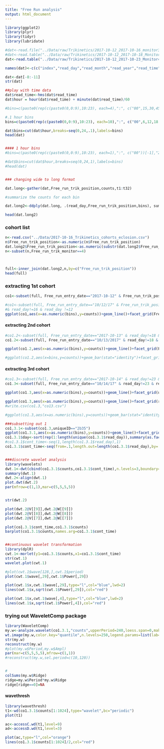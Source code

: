 ```yaml
---
title: "Free Run analysis"
output: html_document
---
```


```r
library(ggplot2)
library(plyr)
library(tidyr)
library(lubridate)


```


```r
#dat<-read.file("../Data/raw/Trikinetics/2017-10-12_2017-10-16_monitor3.txt")
#dat<-read.table("../Data/raw/Trikinetics/2017-10-12_2017-10-18_Monitor3.txt")
dat<-read.table("../Data/raw/Trikinetics/2017-10-12_2017-10-23_Monitor4.txt")

names(dat)<-c(c("index","read_day","read_month","read_year","read_time","monitor_status","extra","unused1","unused2","unused3","unused4","light_status"),paste("t",seq(1,32),sep=""))

dat<-dat[-8:-11]
str(dat)

##play with time data
dat$read_time<-hms(dat$read_time)
dat$hour = hour(dat$read_time) + minute(dat$read_time)/60

#bins=c(paste0(rep(c(paste0(0,0:9),10:23), each=4),":", c("00",15,30,45))[-1],"24:00")

#.1 hour bins
bins=c(paste0(rep(c(paste0(0,0:9),10:23), each=10),":", c("00",6,12,18,24,30,36,42,48,54))[-1],"24:00")

dat$bins=cut(dat$hour,breaks=seq(0,24,.1),labels=bins)
head(dat)


#### 1 hour bins
#bins=c(paste0(rep(c(paste0(0,0:9),10:23), each=1),":", c("00"))[-1],"24:00")

#dat$bins=cut(dat$hour,breaks=seq(0,24,1),labels=bins)
#head(dat)


### changing wide to long format

dat.long<-gather(dat,Free_run_trik_position,counts,t1:t32)

#summarize the counts for each bin  

dat.long2<-ddply(dat.long, .(read_day,Free_run_trik_position,bins), summarise, counts = sum(counts),light_status=mean(light_status),.drop=FALSE)

head(dat.long2)


```


### cohort list
```r
n<-read.csv("../Data/2017-10-16_Trikinetics_cohorts_eclosion.csv")
n$Free_run_trik_position<-as.numeric(n$Free_run_trik_position)
dat.long2$Free_run_trik_position<-as.numeric(substr(dat.long2$Free_run_trik_position,2,3))
n<-subset(n,Free_run_trik_monitor==4)



full<-inner_join(dat.long2,n,by=c("Free_run_trik_position"))
head(full)


```



### extracting 1st cohort
```r
co1<-subset(full, Free_run_entry_date=="2017-10-12" & Free_run_trik_position<10 & read_day !=18)

#co1<-subset(full, Free_run_entry_date=="10/12/17" & Free_run_trik_position<10 & read_day !=18)
#& read_day!=16 & read_day !=12
ggplot(co1,aes(x=as.numeric(bins),y=counts))+geom_line()+facet_grid(Free_run_trik_position~read_day)#+geom_vline(xintercept=201)
```

#### extracting 2nd cohort
```r
#co1.2<-subset(full, Free_run_entry_date=="2017-10-13" & read_day!=18 & read_day !=12)
co1.2<-subset(full, Free_run_entry_date=="10/13/2017" & read_day!=18 & read_day !=12)

ggplot(co1.2,aes(x=as.numeric(bins),y=counts))+geom_line()+facet_grid(Free_run_trik_position~read_day)+geom_vline(xintercept=c(60,200))

#ggplot(co1.2,aes(x=bins,y=counts))+geom_bar(stat="identity")+facet_grid(Free_run_trik_position~read_day)#+geom_vline(xintercept=c(60,200))

```

#### extracting 3rd cohort
```r
#co1.3<-subset(full, Free_run_entry_date=="2017-10-14" & read_day!=23 & read_day >14)
co1.3<-subset(full, Free_run_entry_date=="10/14/17" & read_day!=23 & read_day >14)

ggplot(co1.3,aes(x=as.numeric(bins),y=counts))+geom_line()+facet_grid(uniqueID~read_day)+geom_vline(xintercept=c(60,200))

ggplot(co1.3,aes(x=as.numeric(bins),y=counts))+geom_line()+facet_grid(read_day~uniqueID)#+geom_vline(xintercept=c(60,200))
#write.csv(co1.3,"co13.csv")

#ggplot(co1.3,aes(x=as.numeric(bins),y=counts))+geom_bar(stat="identity")+facet_grid(read_day~uniqueID)

###subsetting out 1 
co1.3.1<-subset(co1.3,uniqueID=="2b35")
ggplot(co1.3.1,aes(x=as.numeric(bins),y=counts))+geom_line()+facet_grid(read_day~uniqueID)
co1.3.1$day<-sort(rep(1:length(unique(co1.3.1$read_day)),summary(as.factor(co1.3.1$read_day))[1]))
#co1.3.1$cont_time<-seq(1,length(co1.3.1$read_day),1)
co1.3.1$cont_time<-seq(from=.1,length.out=length(co1.3.1$read_day),by=.1)


###discrete wavelet analysis
library(wavelets)
dwt.1<-dwt(cbind(co1.3.1$counts,co1.3.1$cont_time),n.levels=3,boundary="periodic")
summary(dwt.1)
dwt.2<-align(dwt.1)
plot.dwt(dwt.2)
par(mfrow=c(1,1),mar=c(5,5,5,5))


str(dwt.2)

plot(dwt.2@V[[9]],dwt.2@W[[9]])
plot(dwt.2@V[[8]],dwt.2@W[[8]])
plot(dwt.2@V[[7]],dwt.2@W[[7]])

plot(co1.3.1$cont_time,co1.3.1$counts)
barplot(co1.3.1$counts,names.arg=co1.3.1$cont_time)


##continuous wavelet transformation
library(dplR)
cwt.1<-morlet(y1=co1.3.1$counts,x1=co1.3.1$cont_time)
str(cwt.1)
wavelet.plot(cwt.1)

#plot(cwt.1$wave[128,],cwt.1$period)
plot(cwt.1$wave[,29],cwt.1$Power[,29])

plot(cwt.1$x,cwt.1$wave[,29],type="l",col="blue",lwd=2)
lines(cwt.1$x,sqrt(cwt.1$Power[,29]),col="red")

plot(cwt.1$x,cwt.1$wave[,4],type="l",col="blue",lwd=2)
lines(cwt.1$x,sqrt(cwt.1$Power[,4]),col="red")

```


### trying out WaveletComp package

```r
library(WaveletComp)
my.w<-analyze.wavelet(co1.3.1,"counts",upperPeriod=240,loess.span=0,make.pval = T, n.sim = 10,dj = 1/20)
wt.image(my.w,color.key="quantile",n.levels=250,legend.params=list(lab="wavelet power levels"),plot.ridge=TRUE,lwd=5)
str(my.w)
reconstruct(my.w)
#plot(my.w$Period,my.w$Ampl)
par(mar=c(5,5,5,5),mfrow=c(1,1))
#reconstruct(my.w,sel.period=c(10,120))


#
colSums(my.w$Ridge)
ridge=my.w$Period*my.w$Ridge
ridge[ridge==0]=NA

```


#### wavethresh

```r
library(wavethresh)
t1<-wd(co1.3.1$counts[1:1024],type="wavelet",bc="periodic")
plot(t1)

ac<-accessC.wd(t1,level=9)
ad<-accessD.wd(t1,level=3)

plot(ac,type="l",col="orange")
lines(co1.3.1$counts[1:1024]/2,col="red")
```